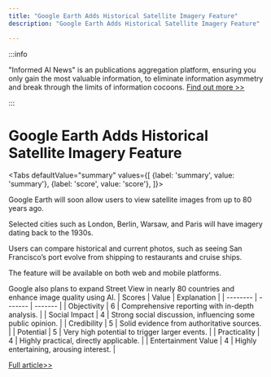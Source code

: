 ```yaml
---
title: "Google Earth Adds Historical Satellite Imagery Feature"
description: "Google Earth Adds Historical Satellite Imagery Feature"

---
```



:::info

"Informed AI News" is an publications aggregation platform, ensuring you only gain the most valuable information, to eliminate information asymmetry and break through the limits of information cocoons.  [Find out more >>](/)

:::

# Google Earth Adds Historical Satellite Imagery Feature


<Tabs
	defaultValue="summary"
	values={[
	{label: 'summary', value: 'summary'},
	{label: 'score', value: 'score'},
]}>
<TabItem value="summary">


Google Earth will soon allow users to view satellite images from up to 80 years ago.

Selected cities such as London, Berlin, Warsaw, and Paris will have imagery dating back to the 1930s.

Users can compare historical and current photos, such as seeing San Francisco’s port evolve from shipping to restaurants and cruise ships.

The feature will be available on both web and mobile platforms.

Google also plans to expand Street View in nearly 80 countries and enhance image quality using AI.
</TabItem>
<TabItem value="score">
	| Scores     | Value   | Explanation |
	| -------- | ------- | ------- |
	| Objectivity  | 6    | Comprehensive reporting with in-depth analysis.    |
	| Social Impact | 4     | Strong social discussion, influencing some public opinion.    |
	| Credibility    | 5    | Solid evidence from authoritative sources.    |
	| Potential    | 5    | Very high potential to trigger larger events.    |
	| Practicality    | 4    | Highly practical, directly applicable.    |
	| Entertainment Value    | 4    | Highly entertaining, arousing interest.    |
</TabItem>
</Tabs>

[Full article>>](https://sea.mashable.com/tech/34392/google-earth-now-lets-you-see-how-the-world-looked-80-years-ago-heres-how)
